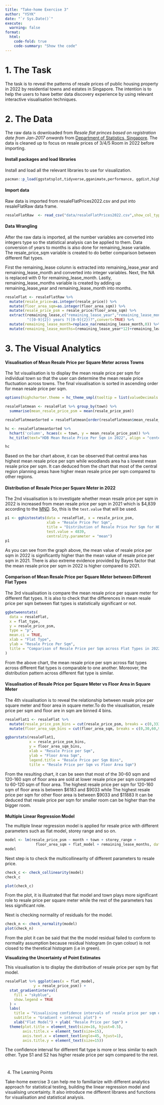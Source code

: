 ```yaml
---
title: "Take-home Exercise 3"
author: "YSYK"
date: "`r Sys.Date()`"
execute: 
  warning: false
format:
  html:
    code-fold: true
    code-summary: "Show the code"
---
```


# 1. The Task

The task is to reveal the patterns of resale prices of public housing property in 2022 by residential towns and estates in Singapore. The intention is to help the users to have better data discovery experience by using relevant interactive visualisation techniques.

# 2. The Data

The raw data is downloaded from *Resale flat princes based on registration date from Jan-2017 onwards* from [Department of Statistics, Singapore](https://www.singstat.gov.sg/). The data is cleaned up to focus on resale prices of 3/4/5 Room in 2022 before importing.

#### Install packages and load libraries

Install and load all the relevant libraries to use for visualization.

```r
pacman::p_load(ggstatsplot,tidyverse,gganimate,performance, ggdist,highcharter,patchwork)
```

#### Import data

Raw data is imported from resaleFlatPrices2022.csv and put into resaleFlatRaw data frame.

```r
resaleFlatRaw  <- read_csv("data/resaleFlatPrices2022.csv",show_col_types = FALSE) 

```

#### Data Wrangling

After the raw data is imported, all the number variables are converted into integers type so the statistical analysis can be applied to them. Data conversion of years to months is also done for remaining_lease variable. The resale_price_sqm variable is created to do better comparison between different flat types.

First the remaining_lease column is extracted into remaining_lease_year and remaining_lease_month and converted into integer variables. Next, the NA is replaced with 0 for remaining_lease_month. Lastly, remaining_lease_months variable is created by adding up remaining_lease_year and remaining_lease_month into months.

```r
resaleFlat <- resaleFlatRaw %>% 
  mutate(resale_price=as.integer(resale_price)) %>% 
  mutate(floor_area_sqm=as.integer(floor_area_sqm)) %>% 
  mutate(resale_price_psm = resale_price/floor_area_sqm) %>%
  extract(remaining_lease,c("remaining_lease_year","remaining_lease_month"),
          "([0-9]{2}) years ?([0-9]{2})?",convert=TRUE) %>% 
  mutate(remaining_lease_month=replace_na(remaining_lease_month,0)) %>% 
  mutate(remaining_lease_months=(remaining_lease_year*12)+remaining_lease_month)     %>% select(-c(remaining_lease_year,remaining_lease_month))
```

# 3. The Visual Analytics

#### Visualisation of Mean Resale Price per Square Meter across Towns

The 1st visualisation is to display the mean resale price per sqm for individual town so that the user can determine the mean resale price fluctuation across towns. The final visualisation is sorted in ascending order for mean resale price per sqm.

```r
options(highcharter.theme = hc_theme_smpl(tooltip = list(valueDecimals = 2)))

resaleFlatmean <- resaleFlat %>% group_by(town) %>% 
  summarise(mean_resale_price_psm = mean(resale_price_psm))

resaleFlatmeanSorted = resaleFlatmean[order(resaleFlatmean$mean_resale_price_psm),]

hc <- resaleFlatmeanSorted %>% 
  hchart('column', hcaes(x = town, y = mean_resale_price_psm)) %>% 
  hc_title(text="HDB Mean Resale Price Per Sqm in 2022", align = "center")

hc
```

Based on the bar chart above, it can be observed that central area has highest mean resale price per sqm while woodlands area ha s lowest mean resale price per sqm. It can deduced from the chart that most of the central region planning areas have higher mean resale price per sqm compared to other regions.

#### Distribution of Resale Price per Square Meter in 2022

The 2nd visualisation is to investigate whether mean resale price per sqm in 2022 is increased from mean resale price per sqm in 2021 which is \$4,839 according to the [MND](https://www.mnd.gov.sg/newsroom/parliament-matters/q-as/view/written-answer-by-ministry-of-national-development-on-the-increase-in-resale-hdb-prices-per-square-foot-excluding-resale-of-flats-under-the-design-build-and-sell-scheme-in-the-past-five-years#:~:text=The%20median%20HDB%20resale%20flat%20price%20per%20square%20metre%20was,2020%20and%20%244%2C839%20in%202021.). So, this is the `test.value` that will be used.

```r
p1 <- gghistostats(data = resaleFlat, x = resale_price_psm, 
                   xlab = "Resale Price Per Sqm", 
                   title = "Distribution of Resale Price Per Sqm for HDB in 2022", 
                   test.value = 4839,
                   centrality.parameter = "mean")
p1
```

As you can see from the graph above, the mean value of resale price per sqm in 2022 is significantly higher than the mean value of resale price per sqm in 2021. There is also extreme evidence provided by Bayes factor that the mean resale price per sqm in 2022 is higher compared to 2021.

#### Comparison of Mean Resale Price per Square Meter between Different Flat Types

The 3rd visualisation is compare the mean resale price per square meter for different flat types. It is also to check that the differences in mean resale price per sqm between flat types is statistically significant or not.

```r
ggbetweenstats(
  data = resaleFlat,
  x = flat_type, 
  y = resale_price_psm,
  type = "p",
  mean.ci = TRUE,
  xlab = "Flat Type", 
  ylab = "Resale Price Per Sqm",
  title = "Comparison of Resale Price per Sqm across Flat Types in 2022"
)
```

From the above chart, the mean resale price per sqm across flat types across different flat types is comparable to one another. Moreover, the distribution pattern across different flat type is similar.

#### Visualisation of Resale Price per Square Meter vs Floor Area in Square Meter

The 4th visualisation is to reveal the relationship between resale price per square meter and floor area in square meter.To do the visualisation, resale price per sqm and floor are in sqm are binned 4 bins.

```r
resaleFlat1 <- resaleFlat %>% 
  mutate(resale_price_psm_bins = cut(resale_price_psm, breaks = c(0,3333,6183,9033,11883,14733))) %>% 
  mutate(floor_area_sqm_bins = cut(floor_area_sqm, breaks = c(0,30,60,90,120,160)))

ggbarstats(resaleFlat1, 
           x = resale_price_psm_bins, 
           y = floor_area_sqm_bins, 
           xlab = "Resale Price per Sqm",
           ylab = "Floor Area Sqm",
           legend.title = "Resale Price per Sqm Bins",
           title = "Resale Price per Sqm vs Floor Area Sqm")

```

From the resulting chart, it can be seen that most of the 30-60 sqm and 120-160 sqm of floor area are sold at lower resale price per sqm compared to 60-120 sqm of floor area. The highest resale price per sqm for 120-160 sqm of floor area is between \$6183 and \$9033 while The highest resale price per sqm for other floor area is between \$9033 and \$11883 It can be deduced that resale price per sqm for smaller room can be higher than the bigger room.

#### 

**Multiple Linear Regression Model**

The multiple linear regression model is applied for resale price with different parameters such as flat model, storey range and so on.

```r
model <- lm(resale_price_psm ~ month + town + storey_range + 
              floor_area_sqm + flat_model + remaining_lease_months, data = resaleFlat)
model
```

Next step is to check the multicollinearity of different parameters to resale price.

```r
check_c <- check_collinearity(model)
check_c
```

```r
plot(check_c)
```

From the plot, it is illustrated that flat model and town plays more significant role to resale price per square meter while the rest of the parameters has less significant role.

Next is checking normality of residuals for the model.

```r
check_n <- check_normality(model)
plot(check_n)
```

From the plot it can be said that the the model residual failed to conform to normality assumption because residual histogram (in cyan colour) is not closed to the theretical histogram (i.e in green).

**Visualizing the Uncertainty of Point Estimates**

This visualisation is to display the distribution of resale price per sqm by flat model.

```r
resaleFlat %>% ggplot(aes(x = flat_model, 
             y = resale_price_psm)) +
  stat_gradientinterval(   
    fill = "skyblue",      
    show.legend = TRUE     
  ) +                        
  labs(
    title = "Visualising confidence intervals of resale price per sqm of HDB in 2022",
    subtitle = "Gradient + interval plot") +
    xlab("Flat Model") + ylab( "Resale Price per Sqm") +
  theme(plot.title = element_text(size=16, hjust=0.5),
        axis.title.x = element_text(size=15),
        axis.text.x = element_text(angle=45, hjust=1),
        axis.title.y = element_text(size=15))  

```

The confidence interval for different flat type is more or less similar to each other. Type S1 and S2 has higher resale price per sqm compared to the rest.

#   
4. The Learning Points

Take-home exercise 3 can help me to familiarize with different analytics approach for statistical testing, building the linear regression model and visualising uncertainty. It also introduce me different librares and functions for visualisation and statistical analysis.

